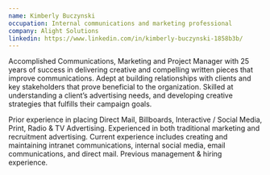 ```yaml
---
name: Kimberly Buczynski
occupation: Internal communications and marketing professional
company: Alight Solutions
linkedin: https://www.linkedin.com/in/kimberly-buczynski-1858b3b/
---
```


Accomplished Communications, Marketing and Project Manager with 25 years of success in delivering creative and compelling written pieces that improve communications. Adept at building relationships with clients and key stakeholders that prove beneficial to the organization. Skilled at understanding a client’s advertising needs, and developing creative strategies that fulfills their campaign goals.

Prior experience in placing Direct Mail, Billboards, Interactive / Social Media, Print, Radio & TV Advertising. Experienced in both traditional marketing and recruitment advertising. Current experience includes creating and maintaining intranet communications, internal social media, email communications, and direct mail. Previous management & hiring experience.
